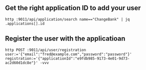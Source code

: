 
## Get the right application ID to add your user

```
http :9011/api/application/search name=="ChangeBank" | jq .applications[].id
```

## Register the user with the applicatioan

```
http POST :9011/api/user/registration user:='{"email":"fred@example.com","password":"password"}' registration:='{"applicationId":"e9fdb985-9173-4e01-9d73-ac2d60d1dc8e"}' -vvv
```
